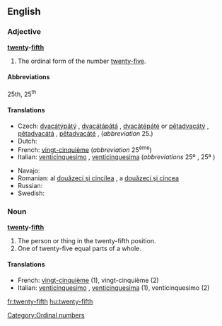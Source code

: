 ==English==

===Adjective===
'''[[twenty]]-[[fifth]]'''

# The ordinal form of the number [[twenty-five]].

====Abbreviations====
25th, 25<sup>th</sup>

====Translations====
{{trans-top|the ordinal form of the number twenty-two}}
* Czech: [[dvacátýpátý]] {{m}}, [[dvacátápátá]] {{f}}, [[dvacátépáté]] {{n}} or [[pětadvacátý]] {{m}}, [[pětadvacátá]] {{f}}, [[pětadvacáté]] {{n}}, (''abbreviation'' 25.)
* Dutch: {{t+|nl|vijfentwintigste}}
* French: [[vingt-cinquième]] (''abbreviation'' 25<sup>ème</sup>)
* Italian: [[venticinquesimo]] {{m}}, [[venticinquesima]] {{f}} (''abbreviations'' 25º {{m}}, 25ª {{f}})
{{trans-mid}}
* Navajo: {{tø|nv|naadiin ashdlaʼ góneʼ}}
* Romanian: al [[douăzeci şi cincilea]] {{m}}, a [[douăzeci şi cincea]] {{f}}
* Russian: {{t|ru|двадцать пятый|tr=dvádtsat’ pjátyj}}
* Swedish: {{t-|sv|tjugofemte}}
{{trans-bottom}}

===Noun===
'''[[twenty]]-[[fifth]]'''

# The person or thing in the twenty-fifth position.
# One of twenty-five equal parts of a whole.

====Translations====
* French: [[vingt-cinquième]] {{m|f}} (1), vingt-cinquième {{m}} (2)
* Italian: [[venticinquesimo]] {{m}}, [[venticinquesima]] {{f}} (1), venticinquesimo {{m}} (2)

[[Category:Ordinal numbers]]

[[fr:twenty-fifth]]
[[hu:twenty-fifth]]